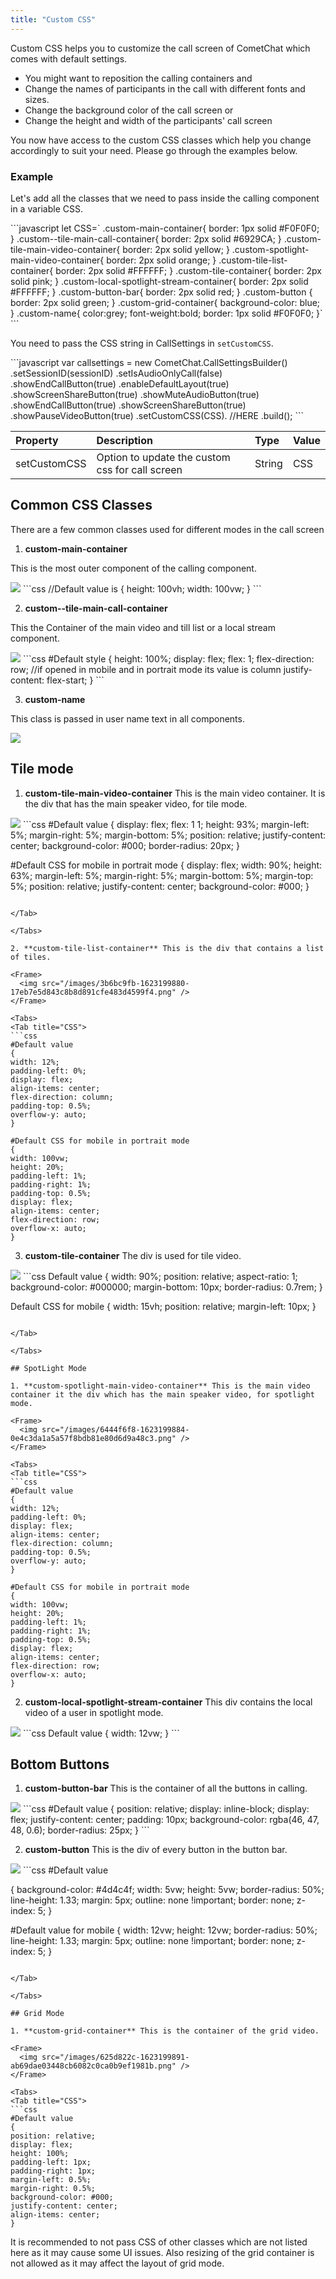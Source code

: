 ```yaml
---
title: "Custom CSS"
---
```




Custom CSS helps you to customize the call screen of CometChat which comes with default settings.

* You might want to reposition the calling containers and
* Change the names of participants in the call with different fonts and sizes.
* Change the background color of the call screen or
* Change the height and width of the participants' call screen

You now have access to the custom CSS classes which help you change accordingly to suit your need. Please go through the examples below.

### **Example**

Let's add all the classes that we need to pass inside the calling component in a variable CSS.

<Tabs>
<Tab title="JavaScript">
```javascript
let CSS=`
.custom-main-container{
  border: 1px solid #F0F0F0;
}
.custom--tile-main-call-container{
  border: 2px solid #6929CA;
}
.custom-tile-main-video-container{
  border: 2px solid yellow;
}
.custom-spotlight-main-video-container{
  border: 2px solid orange;
}
.custom-tile-list-container{
  border: 2px solid #FFFFFF;
}
.custom-tile-container{
  border: 2px solid pink;
}
.custom-local-spotlight-stream-container{
  border: 2px solid #FFFFFF;
}
.custom-button-bar{
  border: 2px solid red;
}
.custom-button {
  border: 2px solid green;
}
.custom-grid-container{
  background-color: blue;
}
.custom-name{
  color:grey;
  font-weight:bold;
  border: 1px solid #F0F0F0;
}`
```

</Tab>

</Tabs>

You need to pass the CSS string in CallSettings in `setCustomCSS`.

<Tabs>
<Tab title="JavaScript">
```javascript
var callsettings = new CometChat.CallSettingsBuilder()
.setSessionID(sessionID)
.setIsAudioOnlyCall(false)
.showEndCallButton(true)
.enableDefaultLayout(true)
.showScreenShareButton(true)
.showMuteAudioButton(true)
.showEndCallButton(true)
.showScreenShareButton(true)
.showPauseVideoButton(true)
.setCustomCSS(CSS). //HERE
.build();
```

</Tab>

</Tabs>

| Property     | Description                                     | Type   | Value |
| :------------ | :----------------------------------------------- | :------ | :----- |
| setCustomCSS | Option to update the custom css for call screen | String | CSS   |

## Common CSS Classes

There are a few common classes used for different modes in the call screen

1. **custom-main-container**

This is the most outer component of the calling component.

<Frame>
  <img src="/images/ad2028a2-1623199872-ff9f27db5d4e8caa8fae2ac6329a3e04.png" />
</Frame>

<Tabs>
<Tab title="CSS">
```css
//Default value is
{
height: 100vh;
width: 100vw;
}  
```

</Tab>

</Tabs>

2. **custom--tile-main-call-container**

This the Container of the main video and till list or a local stream component.

<Frame>
  <img src="/images/ce32b938-1623199874-de5dfb0f5ad4fe483ad483f5e3d19b4c.png" />
</Frame>

<Tabs>
<Tab title="CSS">
```css
#Default style
{
height: 100%;
display: flex;
flex: 1;
flex-direction: row; //if opened in mobile and in portrait mode its value is column
justify-content: flex-start;
}
```

</Tab>

</Tabs>

3. **custom-name**

This class is passed in user name text in all components.

<Frame>
  <img src="/images/b604c8fa-1623199876-a0b52cffb03313a96a1e5e7bdd1bef00.png" />
</Frame>

## Tile mode

1. **custom-tile-main-video-container** This is the main video container. It is the div that has the main speaker video, for tile mode.

<Frame>
  <img src="/images/36140e13-1623199878-6f2a4bd27bf599c60ccec5e0b0707e50.png" />
</Frame>

<Tabs>
<Tab title="CSS">
```css
#Default value 
{
display: flex;
flex: 1 1;
height: 93%;
margin-left: 5%;
margin-right: 5%;
margin-bottom: 5%;
position: relative;
justify-content: center;
background-color: #000;
border-radius: 20px;
}

#Default CSS for mobile in portrait mode
{
display: flex;
width: 90%;
height: 63%;
margin-left: 5%;
margin-right: 5%;
margin-bottom: 5%;
margin-top: 5%;
position: relative;
justify-content: center;
background-color: #000;
}
```

</Tab>

</Tabs>

2. **custom-tile-list-container** This is the div that contains a list of tiles.

<Frame>
  <img src="/images/3b6bc9fb-1623199880-17eb7e5d843c8b8d891cfe483d4599f4.png" />
</Frame>

<Tabs>
<Tab title="CSS">
```css
#Default value
{
width: 12%;
padding-left: 0%;
display: flex;
align-items: center;
flex-direction: column;
padding-top: 0.5%;
overflow-y: auto;
}

#Default CSS for mobile in portrait mode
{
width: 100vw;
height: 20%;
padding-left: 1%;
padding-right: 1%;
padding-top: 0.5%;
display: flex;
align-items: center;
flex-direction: row;
overflow-x: auto;
}
```

</Tab>

</Tabs>

3. **custom-tile-container** The div is used for tile video.

<Frame>
  <img src="/images/30ac61b0-1623199881-0b9466e74bb3f65e4135d76ec3d20a81.png" />
</Frame>

<Tabs>
<Tab title="CSS">
```css
Default value 
{
width: 90%;
position: relative;
aspect-ratio: 1;
background-color: #000000;
margin-bottom: 10px;
border-radius: 0.7rem;
}

Default CSS for mobile
{
width: 15vh;
position: relative;
margin-left: 10px;
}  
```

</Tab>

</Tabs>

## SpotLight Mode

1. **custom-spotlight-main-video-container** This is the main video container it the div which has the main speaker video, for spotlight mode.

<Frame>
  <img src="/images/6444f6f8-1623199884-0e4c3da1a5a57f8bdb81e80d6d9a48c3.png" />
</Frame>

<Tabs>
<Tab title="CSS">
```css
#Default value
{
width: 12%;
padding-left: 0%;
display: flex;
align-items: center;
flex-direction: column;
padding-top: 0.5%;
overflow-y: auto;
}

#Default CSS for mobile in portrait mode 
{
width: 100vw;
height: 20%;
padding-left: 1%;
padding-right: 1%;
padding-top: 0.5%;
display: flex;
align-items: center;
flex-direction: row;
overflow-x: auto;
} 
```

</Tab>

</Tabs>

2. **custom-local-spotlight-stream-container** This div contains the local video of a user in spotlight mode.

<Frame>
  <img src="/images/7c875e3e-1623199885-76c5a5eb4223b0781c35b03bc94a3ffa.png" />
</Frame>

<Tabs>
<Tab title="CSS">
```css
Default value
{
width: 12vw;
}
```

</Tab>

</Tabs>

## Bottom Buttons

1. **custom-button-bar** This is the container of all the buttons in calling.

<Frame>
  <img src="/images/87c7bacb-1623199887-7e6d283383f52e645767a02130ef2e2c.png" />
</Frame>

<Tabs>
<Tab title="CSS">
```css
#Default value 
{
position: relative;
display: inline-block;
display: flex;
justify-content: center;
padding: 10px;
background-color: rgba(46, 47, 48, 0.6);
border-radius: 25px;
}
```

</Tab>

</Tabs>

2. **custom-button** This is the div of every button in the button bar.

<Frame>
  <img src="/images/a8e89f80-1623199889-471443d054008c0a3ca1cf7e5a62f277.png" />
</Frame>

<Tabs>
<Tab title="CSS">
```css
#Default value 

{
background-color: #4d4c4f;
width: 5vw;
height: 5vw;
border-radius: 50%;
line-height: 1.33;
margin: 5px;
outline: none !important;
border: none;
z-index: 5;
}

#Default value for mobile
{
width: 12vw;
height: 12vw;
border-radius: 50%;
line-height: 1.33;
margin: 5px;
outline: none !important;
border: none;
z-index: 5;
}
```

</Tab>

</Tabs>

## Grid Mode

1. **custom-grid-container** This is the container of the grid video.

<Frame>
  <img src="/images/625d822c-1623199891-ab69dae03448cb6082c0ca0b9ef1981b.png" />
</Frame>

<Tabs>
<Tab title="CSS">
```css
#Default value 
{
position: relative;
display: flex;
height: 100%;
padding-left: 1px;
padding-right: 1px;
margin-left: 0.5%;
margin-right: 0.5%;
background-color: #000;
justify-content: center;
align-items: center;
}
```

</Tab>

</Tabs>

<Warning>

It is recommended to not pass CSS of other classes which are not listed here as it may cause some UI issues. Also resizing of the grid container is not allowed as it may affect the layout of grid mode.

</Warning>
